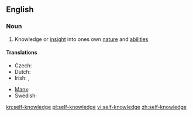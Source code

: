 ==English==
{{wikipedia}}

===Noun===
{{en-noun|sg=[[self]]-[[knowledge]]|-}}

# Knowledge or [[insight]] into ones own [[nature]] and [[ability|abilities]]

====Translations====
{{trans-top|knowledge or insight into ones own nature and abilities}}
* Czech: {{t-|cs|sebereflexe|f}}
* Dutch: {{t-|nl|zelfkennis|f}}
* Irish: {{t-|ga|féinaithne|f}}, {{t-|ga|féinfhios|m}}
{{trans-mid}}
* [[Manx]]: {{t-|gv|hene-enney|f}}
* Swedish: {{t-|sv|självkännedom|c}}
{{trans-bottom}}

[[kn:self-knowledge]]
[[pl:self-knowledge]]
[[vi:self-knowledge]]
[[zh:self-knowledge]]
